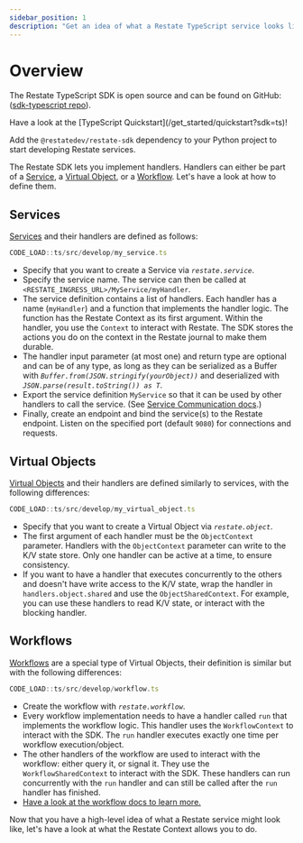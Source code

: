 ```yaml
---
sidebar_position: 1
description: "Get an idea of what a Restate TypeScript service looks like."
---
```



# Overview

The Restate TypeScript SDK is open source and can be found on GitHub: ([sdk-typescript repo](https://github.com/restatedev/sdk-typescript)).

<Admonition type="tip" icon="🚀" title="Set up your project in seconds">
Have a look at the [TypeScript Quickstart](/get_started/quickstart?sdk=ts)!
</Admonition>

Add the `@restatedev/restate-sdk` dependency to your Python project to start developing Restate services.

The Restate SDK lets you implement handlers.
Handlers can either be part of a [Service](/concepts/services#services-1), a [Virtual Object](/concepts/services#virtual-objects), or a [Workflow](/concepts/services#workflows). Let's have a look at how to define them.

## Services

[Services](/concepts/services#services-1) and their handlers are defined as follows:

```typescript
CODE_LOAD::ts/src/develop/my_service.ts
```

- Specify that you want to create a Service via _`restate.service`_.
- Specify the service name. The service can then be called at `<RESTATE_INGRESS_URL>/MyService/myHandler`.
- The service definition contains a list of handlers.
  Each handler has a name (`myHandler`) and a function that implements the handler logic.
  The function has the Restate Context as its first argument.
  Within the handler, you use the `Context` to interact with Restate.
  The SDK stores the actions you do on the context in the Restate journal to make them durable.
- The handler input parameter (at most one) and return type are optional and can be of any type, as long as they can be serialized as a Buffer with _`Buffer.from(JSON.stringify(yourObject))`_ and deserialized with _`JSON.parse(result.toString()) as T`_.
- Export the service definition `MyService` so that it can be used by other handlers to call the service. (See [Service Communication docs](/develop/ts/service-communication).)
- Finally, create an endpoint and bind the service(s) to the Restate endpoint. Listen on the specified port (default `9080`) for connections and requests.

## Virtual Objects

[Virtual Objects](/concepts/services#virtual-objects) and their handlers are defined similarly to services, with the following differences:

```typescript
CODE_LOAD::ts/src/develop/my_virtual_object.ts
```

- Specify that you want to create a Virtual Object via _`restate.object`_.
- The first argument of each handler must be the `ObjectContext` parameter.
Handlers with the `ObjectContext` parameter can write to the K/V state store.
Only one handler can be active at a time, to ensure consistency.
- If you want to have a handler that executes concurrently to the others and doesn't have write access to the K/V state, wrap the handler in `handlers.object.shared` and use the `ObjectSharedContext`.
For example, you can use these handlers to read K/V state, or interact with the blocking handler.

## Workflows

[Workflows](/concepts/services#workflows) are a special type of Virtual Objects, their definition is similar but with the following differences:

```typescript
CODE_LOAD::ts/src/develop/workflow.ts
```

- Create the workflow with _`restate.workflow`_.
- Every workflow implementation needs to have a handler called `run` that implements the workflow logic.
This handler uses the `WorkflowContext` to interact with the SDK.
The `run` handler executes exactly one time per workflow execution/object.
- The other handlers of the workflow are used to interact with the workflow: either query it, or signal it.
They use the `WorkflowSharedContext` to interact with the SDK.
These handlers can run concurrently with the `run` handler and can still be called after the `run` handler has finished.
- [Have a look at the workflow docs to learn more.](/develop/ts/workflows)


Now that you have a high-level idea of what a Restate service might look like, let's have a look at what the Restate Context allows you to do.
